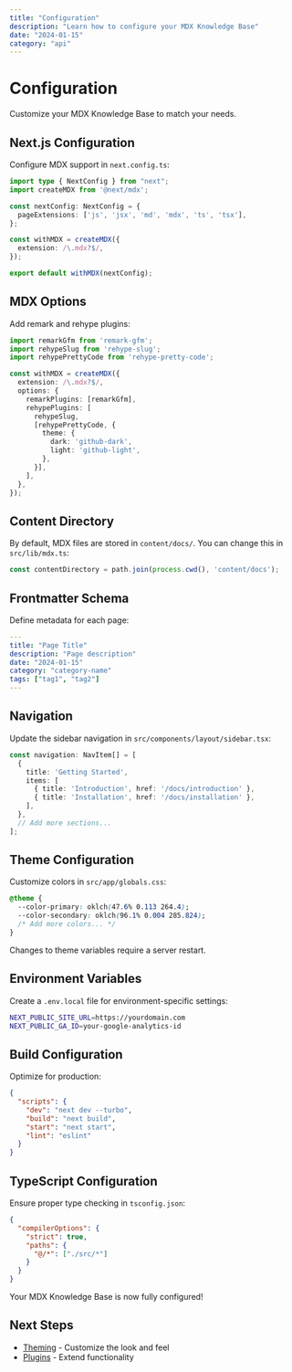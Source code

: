 ```yaml
---
title: "Configuration"
description: "Learn how to configure your MDX Knowledge Base"
date: "2024-01-15"
category: "api"
---
```


# Configuration

Customize your MDX Knowledge Base to match your needs.

## Next.js Configuration

Configure MDX support in `next.config.ts`:

```typescript title="next.config.ts"
import type { NextConfig } from "next";
import createMDX from '@next/mdx';

const nextConfig: NextConfig = {
  pageExtensions: ['js', 'jsx', 'md', 'mdx', 'ts', 'tsx'],
};

const withMDX = createMDX({
  extension: /\.mdx?$/,
});

export default withMDX(nextConfig);
```

## MDX Options

Add remark and rehype plugins:

```typescript title="next.config.ts"
import remarkGfm from 'remark-gfm';
import rehypeSlug from 'rehype-slug';
import rehypePrettyCode from 'rehype-pretty-code';

const withMDX = createMDX({
  extension: /\.mdx?$/,
  options: {
    remarkPlugins: [remarkGfm],
    rehypePlugins: [
      rehypeSlug,
      [rehypePrettyCode, {
        theme: {
          dark: 'github-dark',
          light: 'github-light',
        },
      }],
    ],
  },
});
```

## Content Directory

By default, MDX files are stored in `content/docs/`. You can change this in `src/lib/mdx.ts`:

```typescript title="src/lib/mdx.ts"
const contentDirectory = path.join(process.cwd(), 'content/docs');
```

## Frontmatter Schema

Define metadata for each page:

```yaml
---
title: "Page Title"
description: "Page description"
date: "2024-01-15"
category: "category-name"
tags: ["tag1", "tag2"]
---
```

## Navigation

Update the sidebar navigation in `src/components/layout/sidebar.tsx`:

```typescript
const navigation: NavItem[] = [
  {
    title: 'Getting Started',
    items: [
      { title: 'Introduction', href: '/docs/introduction' },
      { title: 'Installation', href: '/docs/installation' },
    ],
  },
  // Add more sections...
];
```

## Theme Configuration

Customize colors in `src/app/globals.css`:

```css
@theme {
  --color-primary: oklch(47.6% 0.113 264.4);
  --color-secondary: oklch(96.1% 0.004 285.824);
  /* Add more colors... */
}
```

<Callout type="info">
  Changes to theme variables require a server restart.
</Callout>

## Environment Variables

Create a `.env.local` file for environment-specific settings:

```bash
NEXT_PUBLIC_SITE_URL=https://yourdomain.com
NEXT_PUBLIC_GA_ID=your-google-analytics-id
```

## Build Configuration

Optimize for production:

```json title="package.json"
{
  "scripts": {
    "dev": "next dev --turbo",
    "build": "next build",
    "start": "next start",
    "lint": "eslint"
  }
}
```

## TypeScript Configuration

Ensure proper type checking in `tsconfig.json`:

```json title="tsconfig.json"
{
  "compilerOptions": {
    "strict": true,
    "paths": {
      "@/*": ["./src/*"]
    }
  }
}
```

<Callout type="success">
  Your MDX Knowledge Base is now fully configured!
</Callout>

## Next Steps

- [Theming](/docs/api/theming) - Customize the look and feel
- [Plugins](/docs/api/plugins) - Extend functionality